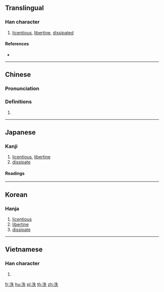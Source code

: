 {{character info/new}}
==Translingual==

===Han character===
{{Han char|rn=85|rad=水|as=05|sn=8|four=35130|canj=EHQO|ids=⿰氵失}}

# [[licentious]], [[libertine]], [[dissipated]]

====References====
* {{Han ref|kx=0615.090|dkj=17271|dj=1009.070|hdz=31587.070|uh=6CC6|ud=27846|bh=CCFC|bd=52476}}

----

==Chinese==
{{zh-forms}}

===Pronunciation===
{{zh-pron
|m=yì,dié
|c=jat6
|mn=e̍k/tia̍t
|mc=y
|oc=y
|ma=
|cat=a
}}

===Definitions===
{{zh-hanzi}}

# {{rfdef|lang=zh}}

{{zh-attn-split}}
----

==Japanese==

===Kanji===
{{ja-kanji|grade=|rs=水05}}

# [[licentious]], [[libertine]]
# [[dissipate]]

====Readings====
{{ja-readings|goon=[[いち]] (ichi)|kanon=[[いつ]] (itsu)|kun=[[あふれる]] (afureru)}}

----

==Korean==

===Hanja===
{{ko-hanja|hangeul=일|eumhun=|rv=il|mr=il|y=il}}

# [[licentious]]
# [[libertine]]
# [[dissipate]]

----

==Vietnamese==

===Han character===
{{vi-readings|rs=水05| hanviet = dật}}

# {{defn|lang=vi|sort=水05}}

[[fr:泆]]
[[hu:泆]]
[[pl:泆]]
[[th:泆]]
[[zh:泆]]